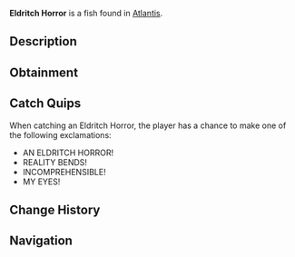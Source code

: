 {{FishInfobox
|image          = Eldritch Horror.png
|rarity         = Rare
|sea            = First Sea
|location       = [[Atlantis]]
|sublocation    = 
|sources        = Fishing Rod
|radar_location = 
|xp             = 600
|weather        = 
|time           = Night
|season         = 
|bait           = Truffle Worm
|base_weight    = 80
|base_value     = 1200
|weight_range   = 40
|base_chance    = 10
|base_resil     = 40
}}
'''Eldritch Horror''' is a {{Rarity|Rare}} fish found in [[Atlantis]].

== Description ==
{{Description|A being whose very existence defies comprehension. Its body seems to exist in multiple dimensions at once, making it difficult to perceive or understand.|Bestiary Entry}}

== Obtainment ==
{{Description|Your eyes may refuse to focus where it swims, Kraken Pool.|Bestiary Hint}}
{{Fish Availability|
Atlantis/Ancient Kraken Hunt
Atlantis/Kraken Hunt
Atlantis/Kraken Pool
|top_rods      = 
Leviathan's Fang Rod\98318.97\104130.06;
Trident Rod\90428.82\102225.24;
Krampus's Rod\88034.69\91049.78;
Free Spirit Rod\82713.65\93503.63;
Magma Rod\82650.32\85481;
Plastic Rod\77775.96\80113.42;
Buddy Bond Rod\57129.88\64466.01;
Firefly Rod\74233.61\117247.4;
Fast Rod\69479.23\113670.2;
Fungal Rod\61758.18\98215.06;
Lucky Rod\55638.99\94162.18;
Long Rod\53200.51\72785.83;
Candy Cane Rod\47416.64\77989.24;
Ethereal Prism Rod\78214.29\72361.98;
No-Life Rod\78196.54\78767.17;
Seraphic Rod\77246.47\72948.65;
Rod Of The Forgotten Fang\72444.99\70005.06;
Challenger's Rod\70932.88\69810.74;
Rod Of The Depths\65661.43\63651.9;
Zeus Rod\64770.7\64432.99;
Verdant Shear Rod\63766.14\64010.66;
Rod Of The Exalted One\63204.94\65486.16;
Blazebringer Rod\61512.8\61448.65;
Depthseeker Rod\58708.77\59726.62;
Avalanche Rod\52942.31\54046.96;
Volcanic Rod\50470.67\54513.58;
Steady Rod\18185.78\19995.09
|recommended   = Trident Rod
}}

== Catch Quips ==
When catching an Eldritch Horror, the player has a chance to make one of the following exclamations:
* AN ELDRITCH HORROR!
* REALITY BENDS!
* INCOMPREHENSIBLE!
* MY EYES!

== Change History ==
{{Change History|{{subst:Current Version}}}}

== Navigation ==
{{Fish Navbox|Atlantis}}